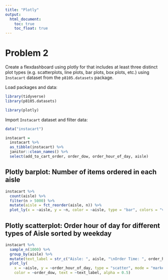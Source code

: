 ```yaml
---
title: "Plotly"
output: 
  html_document:
    toc: true
    toc_float: true
---
```


# Problem 2

Create a flexdashboard using plotly for that includes at least three distinct plot types (e.g. scatterplots, line plots, bar plots, box plots, etc.) using `Instacart` dataset from the `p8105.datasets` package.

Load packages and data:

```r
library(tidyverse)
library(p8105.datasets)

library(plotly)
```

Import `Instacart` dataset and filter data:

```r
data("instacart")

instacart = 
  instacart %>% 
  as_tibble(instacart) %>%
  janitor::clean_names() %>%
  select(add_to_cart_order, order_dow, order_hour_of_day, aisle)
```

## Plotly barplot: Number of items ordered in each aisle

```r
instacart %>%
  count(aisle) %>%
  filter(n > 5000) %>%
  mutate(aisle = fct_reorder(aisle, n)) %>%
  plot_ly(x = ~aisle, y = ~n, color = ~aisle, type = "bar", colors = "viridis")
```

## Plotly scatterplot: Order hour of day for different types of Aisle sorted by weekday

```r
instacart %>%
  sample_n(1000) %>%
  group_by(aisle) %>%
  mutate(text_label = str_c("Aisle: ", aisle, "\nOrder Time: ", order_hour_of_day, ":00")) %>% 
  plot_ly(
    x = ~aisle, y = ~order_hour_of_day, type = "scatter", mode = "markers",
    color = ~order_dow, text = ~text_label, alpha = 0.5)
```